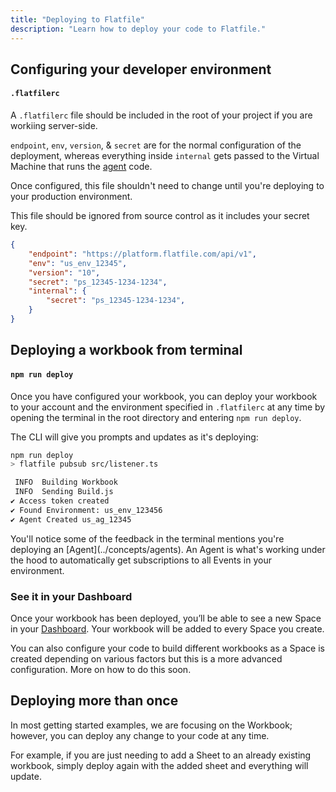 ```yaml
---
title: "Deploying to Flatfile"
description: "Learn how to deploy your code to Flatfile."
---
```


## Configuring your developer environment
#### `.flatfilerc`

A `.flatfilerc` file should be included in the root of your project if you are workiing server-side.

`endpoint`, `env`, `version`, & `secret` are for the normal configuration of the deployment, whereas everything inside 
`internal` gets passed to the Virtual Machine that runs the <Tooltip>[agent](../concepts/agents)</Tooltip> code. 

Once configured, this file shouldn't need to change until you're deploying to your production environment.

<Warning>This file should be ignored from source control as it includes your secret key.</Warning>

``` json .flatfilerc
{
    "endpoint": "https://platform.flatfile.com/api/v1",
    "env": "us_env_12345",
    "version": "10",
    "secret": "ps_12345-1234-1234",
    "internal": {
        "secret": "ps_12345-1234-1234",
    }
}
```

## Deploying a workbook from terminal

#### `npm run deploy`
Once you have configured your workbook, you can deploy your workbook to your account and the environment specified in `.flatfilerc` at any time
by opening the terminal in the root directory and entering `npm run deploy`. 

The CLI will give you prompts and updates as it's deploying:

``` bash
npm run deploy
> flatfile pubsub src/listener.ts

 INFO  Building Workbook
 INFO  Sending Build.js
✔ Access token created
✔ Found Environment: us_env_123456
✔ Agent Created us_ag_12345
```

<Tip>
You'll notice some of the feedback in the terminal mentions you're deploying an <Tooltip tip="Learn more about Agents">[Agent](../concepts/agents)</Tooltip>. 
An Agent is what's working under the hood to automatically get subscriptions to all Events in your environment. 
</Tip>

### See it in your Dashboard

Once your workbook has been deployed, you’ll be able to see a new Space in your [Dashboard](https://platform.flatfile.com).   Your workbook will be added to every Space you create. 

<Note>
  You can also configure your code to build different workbooks as a Space is created depending on various factors but this is a more advanced configuration. 
  More on how to do this soon. 
</Note>


## Deploying more than once

In most getting started examples, we are focusing on the Workbook; however, you can deploy any change to your code at any time. 

For example, if you are just needing to add a Sheet to an already existing workbook, simply deploy again with the added sheet and everything will update.

